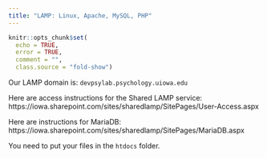 ```yaml
---
title: "LAMP: Linux, Apache, MySQL, PHP"
---
```


```r
knitr::opts_chunk$set(
  echo = TRUE,
  error = TRUE,
  comment = "",
  class.source = "fold-show")
```

Our LAMP domain is: `devpsylab.psychology.uiowa.edu`

Here are access instructions for the Shared LAMP service:
https://iowa.sharepoint.com/sites/sharedlamp/SitePages/User-Access.aspx 

Here are instructions for MariaDB: https://iowa.sharepoint.com/sites/sharedlamp/SitePages/MariaDB.aspx

You need to put your files in the `htdocs` folder.
